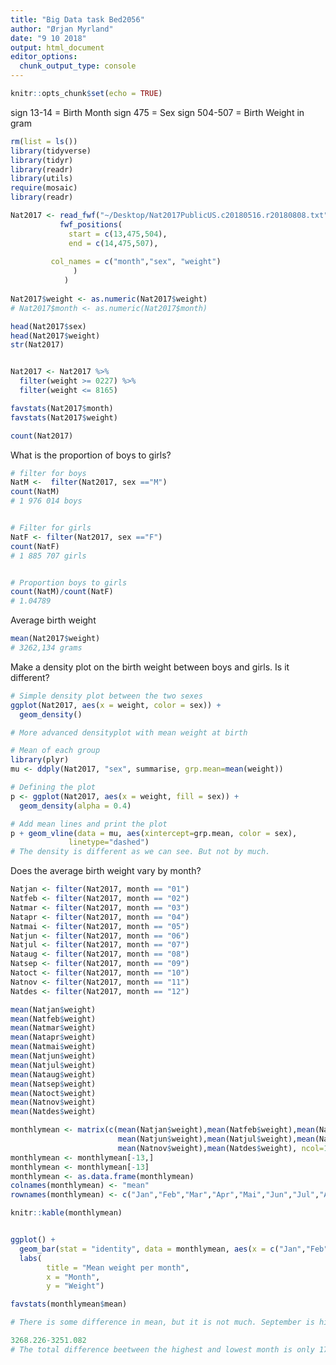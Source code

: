 ```yaml
---
title: "Big Data task Bed2056"
author: "Ørjan Myrland"
date: "9 10 2018"
output: html_document
editor_options: 
  chunk_output_type: console
---
```


```r
knitr::opts_chunk$set(echo = TRUE)
```

sign 13-14 = Birth Month 
sign 475 = Sex
sign 504-507 = Birth Weight in gram  

```r
rm(list = ls())
library(tidyverse)
library(tidyr)
library(readr)
library(utils)
require(mosaic)
library(readr)

Nat2017 <- read_fwf("~/Desktop/Nat2017PublicUS.c20180516.r20180808.txt", 
           fwf_positions(
             start = c(13,475,504), 
             end = c(14,475,507),
          
         col_names = c("month","sex", "weight")
              )
            )
    
Nat2017$weight <- as.numeric(Nat2017$weight)
# Nat2017$month <- as.numeric(Nat2017$month)

head(Nat2017$sex)
head(Nat2017$weight)
str(Nat2017)


Nat2017 <- Nat2017 %>%  
  filter(weight >= 0227) %>%
  filter(weight <= 8165)

favstats(Nat2017$month)
favstats(Nat2017$weight)

count(Nat2017)
```

What is the proportion of boys to girls?
```r
# filter for boys 
NatM <-  filter(Nat2017, sex =="M")
count(NatM)
# 1 976 014 boys 


# Filter for girls 
NatF <- filter(Nat2017, sex =="F")
count(NatF)
# 1 885 707 girls


# Proportion boys to girls  
count(NatM)/count(NatF)
# 1.04789
```

Average birth weight 
```r
mean(Nat2017$weight)
# 3262,134 grams 
```

Make a density plot on the birth weight between boys and girls. Is it different?
```r
# Simple density plot between the two sexes 
ggplot(Nat2017, aes(x = weight, color = sex)) +
  geom_density()

# More advanced densityplot with mean weight at birth

# Mean of each group
library(plyr)
mu <- ddply(Nat2017, "sex", summarise, grp.mean=mean(weight))

# Defining the plot
p <- ggplot(Nat2017, aes(x = weight, fill = sex)) +
  geom_density(alpha = 0.4)

# Add mean lines and print the plot 
p + geom_vline(data = mu, aes(xintercept=grp.mean, color = sex),
             linetype="dashed")
# The density is different as we can see. But not by much.
```

Does the average birth weight vary by month?
```r
Natjan <- filter(Nat2017, month == "01")
Natfeb <- filter(Nat2017, month == "02")
Natmar <- filter(Nat2017, month == "03")
Natapr <- filter(Nat2017, month == "04")
Natmai <- filter(Nat2017, month == "05")
Natjun <- filter(Nat2017, month == "06")
Natjul <- filter(Nat2017, month == "07")
Nataug <- filter(Nat2017, month == "08")
Natsep <- filter(Nat2017, month == "09")
Natoct <- filter(Nat2017, month == "10")
Natnov <- filter(Nat2017, month == "11")
Natdes <- filter(Nat2017, month == "12")

mean(Natjan$weight)
mean(Natfeb$weight)
mean(Natmar$weight)
mean(Natapr$weight)
mean(Natmai$weight)
mean(Natjun$weight)
mean(Natjul$weight)
mean(Nataug$weight)
mean(Natsep$weight)
mean(Natoct$weight)
mean(Natnov$weight)
mean(Natdes$weight)

monthlymean <- matrix(c(mean(Natjan$weight),mean(Natfeb$weight),mean(Natmar$weight),mean(Natapr$weight),mean(Natmai$weight),
                        mean(Natjun$weight),mean(Natjul$weight),mean(Nataug$weight),mean(Natsep$weight),mean(Natoct$weight),
                        mean(Natnov$weight),mean(Natdes$weight), ncol=12, byrow=TRUE))
monthlymean <- monthlymean[-13,]
monthlymean <- monthlymean[-13]
monthlymean <- as.data.frame(monthlymean)
colnames(monthlymean) <- "mean"
rownames(monthlymean) <- c("Jan","Feb","Mar","Apr","Mai","Jun","Jul","Aug","Sep","Oct","Nov","Des") 

knitr::kable(monthlymean)


ggplot() +
  geom_bar(stat = "identity", data = monthlymean, aes(x = c("Jan","Feb","Mar","Apr","Mai","Jun","Jul","Aug","Sep","Oct","Nov","Des"), y = mean)) +
  labs(
        title = "Mean weight per month",
        x = "Month",
        y = "Weight") 

favstats(monthlymean$mean)

# There is some difference in mean, but it is not much. September is highest with a mean of 3268,226 g and december is lowest with 3251,082 grams.

3268.226-3251.082
# The total difference beetween the highest and lowest month is only 17,144 grams so i would conclude that there is not much of a difference. 
```


